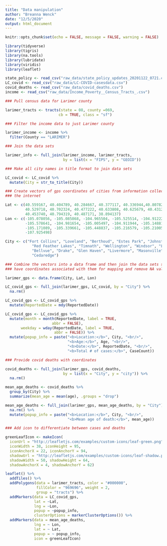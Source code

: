 ```yaml
---
title: "Data manipulation"
author: "Breanna Wenck"
date: "12/5/2020"
output: html_document
---
```


```r
knitr::opts_chunk$set(echo = FALSE, message = FALSE, warning = FALSE)
```

```r
library(tidyverse)
library(tigris)
library(na.tools)
library(lubridate)
library(viridis)
library(leaflet)

state_policy <- read_csv("raw_data/state_policy_updates_20201122_0721.csv")
LC_covid <- read_csv("raw_data/LC-COVID-casesdata.csv")
covid_deaths <- read_csv("raw_data/covid_deaths.csv")
income <- read_csv("raw_data/Income_Poverty__Census_Tracts_.csv")

### Pull census data for Larimer county 

larimer_tracts <- tracts(state = 08, county =069, 
                        cb = TRUE, class = "sf")
```

```r
### Filter the income data to just Larimer county

larimer_income <- income %>%
  filter(County == "LARIMER")

### Join the data sets 

larimer_info <- full_join(larimer_income, larimer_tracts, 
                          by = list(x = "FIPS", y = "GEOID"))

### Make all city names in title format to join data sets

LC_covid <- LC_covid %>% 
  mutate(City = str_to_title(City))

### Create vectors of gps coordinates of cities from information collected from
### the internet

Lat <- c(40.559167, 40.404789, 40.284667, 40.377117, 40.336944,40.807820, 
         40.529718, 40.702324, 40.477222, 40.633808, 40.625679, 40.431269,
         40.453740, 40.794319, 40.487171, 38.894137)
Lon <- c(-105.078056, -105.085868, -104.965504, -105.525514, -104.912222,
         -105.578641, -104.981654, -105.005497, -104.911944, -105.148819,
         -105.171089, -105.339661, -105.448837, -105.216579, -105.210056,
         -107.925498)

City <- c("Fort Collins", "Loveland", "Berthoud", "Estes Park", "Johnstown",
            "Red Feather Lakes", "Timnath", "Wellington", "Windsor", "Laporte", 
            "Bellvue", "Drake", "Glen Haven", "Livermore", "Masonville", 
            "Cedaredge")

### Combine the vectors into a data frame and then join the data sets so cities
### have coordinates associated with them for mapping and remove NA values

larimer_gps <- data.frame(City, Lat, Lon)

LC_covid_gps <- full_join(larimer_gps, LC_covid, by = "City") %>% 
  na.rm()

LC_covid_gps <- LC_covid_gps %>% 
  mutate(ReportedDate = mdy(ReportedDate)) 

LC_covid_gps <- LC_covid_gps %>% 
  mutate(month = month(ReportedDate, label = TRUE,
                     abbr = FALSE),
       weekday = wday(ReportedDate, label = TRUE,
                      abbr = FALSE)) %>% 
  mutate(popup_info = paste("<b>Location:</b>", City, "<br/>",
                            "<b>Age:</b>", Age, "<br/>",
                            "<b>Date:</b>", ReportedDate, "<br/>",
                            "<b>Total # of cases:</b>", CaseCount))

### Provide covid deaths with coordinates

covid_deaths <- full_join(larimer_gps, covid_deaths, 
                          by = list(x = "City", y = "city")) %>% 
  na.rm()

mean_age_deaths <- covid_deaths %>% 
  group_by(City) %>% 
  summarize(mean_age = mean(age), .groups = "drop")

mean_age_deaths <- full_join(larimer_gps, mean_age_deaths, by = "City") %>% 
  na.rm() %>% 
  mutate(popup_info = paste("<b>Location:</b>", City, "<br/>",
                            "<b>Mean age of death:</b>", mean_age))

### Add icon to differentiate between cases and deaths

greenLeafIcon <- makeIcon(
  iconUrl = "http://leafletjs.com/examples/custom-icons/leaf-green.png",
  iconWidth = 38, iconHeight = 95,
  iconAnchorX = 22, iconAnchorY = 94,
  shadowUrl = "http://leafletjs.com/examples/custom-icons/leaf-shadow.png",
  shadowWidth = 50, shadowHeight = 64,
  shadowAnchorX = 4, shadowAnchorY = 62)

leaflet() %>%
  addTiles() %>%
  addPolygons(data = larimer_tracts, color = "#000000", 
              fillColor = "969696", weight = 2, 
              group = "tracts") %>% 
  addMarkers(data = LC_covid_gps, 
             lat = ~Lat, 
             lng = ~Lon,
             popup = ~popup_info,
             clusterOptions = markerClusterOptions()) %>% 
  addMarkers(data = mean_age_deaths, 
             lng = ~ Lon, 
             lat = ~ Lat,
             popup = ~ popup_info,
             icon = greenLeafIcon)
```

